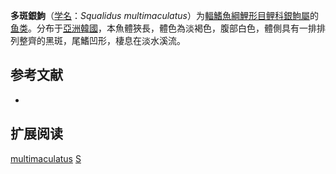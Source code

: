 {{Speciesbox
| name = 多斑銀鮈
| status = NE
| status_system = IUCN3.1
| image = 
| genus = Squalidus
| species = multimaculatus
| authority = [[Hosoya_&_Jeon|Hosoya & Jeon]], 1984
| synonyms = 
}}

'''多斑銀鮈'''（[[学名|学名]]：''Squalidus multimaculatus''）为[[輻鰭魚綱|輻鰭魚綱]][[鯉形目|鯉形目]][[鲤科|鲤科]][[銀鮈屬|銀鮈屬]]的[[鱼类|鱼类]]。分布于[[亞洲|亞洲]][[韓國|韓國]]，本魚體狹長，體色為淡褐色，腹部白色，體側具有一排排列整齊的黑斑，尾鰭凹形，棲息在淡水溪流。

== 参考文献 ==
*{{FishBase_species|genus=Squalidus|species=multimaculatus|year=2011|month=12}}

== 扩展阅读 ==
{{refbegin}}
{{wikispecies-inline|Squalidus multimaculatus|多斑銀鮈}}
{{refend}}
{{Taxonbar|from=Q3763521}}

[[Category:銀鮈屬|multimaculatus]]
[[Category:1984年描述的魚類|S]]

{{鯉形目小作品}}